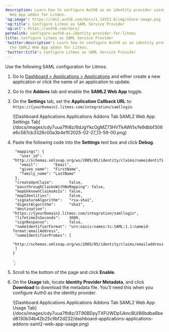 ```yaml
---
description: Learn how to configure Auth0 as an identity provider using the SAML2
  Web App addon for Litmos.
'og:image': https://cdn2.auth0.com/docs/1.14553.0/img/share-image.png
'og:title': Configure Litmos as SAML Service Provider
'og:url': https://auth0.com/docs/
permalink: configure-auth0-as-identity-provider-for-litmos
title: Configure Litmos as SAML Service Provider
'twitter:description': Learn how to configure Auth0 as an identity provider using
  the SAML2 Web App addon for Litmos.
'twitter:title': Configure Litmos as SAML Service Provider
---
```


Use the following <Tooltip tip="Security Assertion Markup Language (SAML): Standardized protocol allowing two parties to exchange authentication information without a password." cta="View Glossary" href="/docs/glossary?term=SAML">SAML</Tooltip> configuration for Litmos.

1. Go to [Dashboard > Applications > Applications](https://manage.auth0.com/#/applications) and either create a new application or click the name of an application to update.
2. Go to the **Addons** tab and enable the **SAML2 Web App** toggle.
3. On the **Settings** tab, set the **Application Callback URL** to: `https://{yourDomain}.litmos.com/integration/samllogin`.

   <Frame>![Dashboard Applications Applications Addons Tab SAML2 Web App Settings Tab](/docs/images/cdy7uua7fh8z/6dJgYkcOgMZ73HVTkAWt1x/fe9dbbf306e6c587cb3326c00a3b4e1f/2025-02-27_13-59-00.png)</Frame>
4. Paste the following code into the **Settings** text box and click **Debug**.

        "mappings": {
          "user_id":     "http://schemas.xmlsoap.org/ws/2005/05/identity/claims/nameidentifier",
          "email":       "Email",
          "given_name":  "FirstName",
          "family_name": "LastName"
        },
        "createUpnClaim":       false,
        "passthroughClaimsWithNoMapping": false,
        "mapUnknownClaimsAsIs": false,
        "mapIdentities":        false,
        "signatureAlgorithm":   "rsa-sha1",
        "digestAlgorithm":      "sha1",
        "destination":          "https://{yourDomain}.litmos.com/integration/samllogin",
        "lifetimeInSeconds":    3600,
        "signResponse":         false,
        "nameIdentifierFormat": "urn:oasis:names:tc:SAML:1.1:nameid-format:emailAddress",
        "nameIdentifierProbes": [
          "http://schemas.xmlsoap.org/ws/2005/05/identity/claims/emailaddress"
        ]
       }
   `;

<AuthCodeBlock children={codeExample} language="json" />


   

   
5. Scroll to the bottom of the page and click **Enable**.
6. On the **Usage** tab, locate **Identity Provider Metadata**, and click **Download** to download the metadata file. You'll need this when you configure Auth0 as the identity provider.

   <Frame>![Dashboard Applications Applications Addons Tab SAML2 Web App Usage Tab](/docs/images/cdy7uua7fh8z/3T90BDpyTXFUWDp1JkncBU/86bdba6bed8130b34b42b25c9bf2d232/dashboard-applications-applications-addons-saml2-web-app-usage.png)</Frame>
